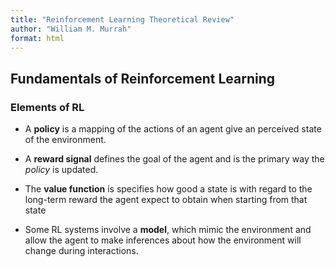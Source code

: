 ```yaml
---
title: "Reinforcement Learning Theoretical Review"
author: "William M. Murrah"
format: html
---
```


## Fundamentals of Reinforcement Learning 

### Elements of RL

* A **policy** is a mapping of the actions of an agent give an perceived state of the environment.

* A **reward signal** defines the goal of the agent and is the primary way the *policy* is updated.

* The **value function** is specifies how good a state is with regard to the long-term reward the agent expect to obtain when starting from that state  <!-- TODO: This definition needs refining -->

* Some RL systems involve a **model**, which mimic the environment and allow the agent to make inferences about how the environment will change during interactions.
